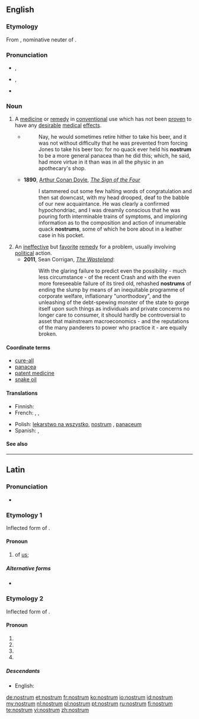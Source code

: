 ==English==
{{was wotd|2010|June|9}}

===Etymology===
From {{etyl|la}} {{term|nostrum||ours|lang=la}}, nominative neuter of {{term|noster||our, ours|lang=la}}.

===Pronunciation===
* {{a|UK}} {{IPA|/ˈnɒs.trəm/}}, {{SAMPA|/"nQs.tr@m/}}
* {{a|US}} {{IPA|/ˈnɑ.strəm/}}, {{SAMPA|/"nA.str@m/}}
* {{audio|en-us-nostrum.ogg|Audio (US)}}

===Noun===
{{en-noun|pl2=nostra}}

# A [[medicine]] or [[remedy]] in [[conventional]] use which has not been [[proven]] to have any [[desirable]] [[medical]] [[effect]]s.
#* {{RQ:Fielding Tom Jones|V|ii}}
#*: Nay, he would sometimes retire hither to take his beer, and it was not without difficulty that he was prevented from forcing Jones to take his beer too: for no quack ever held his '''nostrum''' to be a more general panacea than he did this; which, he said, had more virtue in it than was in all the physic in an apothecary's shop.
#* '''1890''', [[w:Arthur Conan Doyle|Arthur Conan Doyle]], ''[[w:The Sign of the Four|The Sign of the Four]]''
#*: I stammered out some few halting words of congratulation and then sat downcast, with my head drooped, deaf to the babble of our new acquaintance. He was clearly a confirmed hypochondriac, and I was dreamily conscious that he was pouring forth interminable trains of symptoms, and imploring information as to the composition and action of innumerable quack '''nostrums''', some of which he bore about in a leather case in his pocket.
# An [[ineffective]] but [[favorite]] [[remedy]] for a problem, usually involving [[political]] action.
#* '''2011''', Sean Corrigan, ''[http://www.zerohedge.com/news/wasteland-how-central-planning-broke-all-markets-and-what-we-can-do-fix-them The Wasteland]'':
#*: With the glaring failure to predict even the possibility - much less circumstance - of the recent Crash and with the even more foreseeable failure of its tired old, rehashed '''nostrums''' of ending the slump by means of an inequitable programme of corporate welfare, inflationary "unorthodoxy", and the unleashing of the debt-spewing monster of the state to gorge itself upon such things as individuals and private concerns no longer care to consumer, it should hardly be controversial to asset that mainstream macroeconomics - and the reputations of the many panderers to power who practice it - are equally broken.

====Coordinate terms====
* [[cure-all]]
* [[panacea]]
* [[patent medicine]]
* [[snake oil]]

====Translations====
{{trans-top|medicine or remedy which has not been proven to have any desirable medical effects}}
* Finnish: {{t-|fi|patenttilääke}}
* French: {{t|fr|poudre de perlimpimpin}}  , {{t|fr|remède de bonne femme}} , {{t|fr|orviétan}}
{{trans-mid}}
* Polish: [[lekarstwo na wszystko]], [[nostrum]] {{m}}, [[panaceum]] {{n}}
* Spanish: {{t|es|remedio milagroso}} , {{t|es|droga de charlatán}}
{{trans-bottom}}

====See also====
{{projectlinks|pedia}}

----

==Latin==

===Pronunciation===
* {{a|Classical}} {{IPA|/ˈnos.trum/|lang=la}}

===Etymology 1===
Inflected form of {{term|nos|nōs|we|lang=la}}.

====Pronoun====
{{head|la|pronoun form}}

# of [[us]]; {{inflection of|[[nos#Latin|nōs]]||partitive|gen|lang=la}}

=====Alternative forms=====
* {{l|la|nostri|nostrī}} {{qualifier|objective genitive}}

===Etymology 2===
Inflected form of {{term|noster||our, ours|lang=la}}.

====Pronoun====
{{head|la|pronoun form}}

# {{inflection of|[[noster#Latin|noster]]||nom|n|s|lang=la}}
# {{inflection of|[[noster#Latin|noster]]||acc|m|s|lang=la}}
# {{inflection of|[[noster#Latin|noster]]||acc|n|s|lang=la}}
# {{inflection of|[[noster#Latin|noster]]||voc|n|s|lang=la}}

=====Descendants=====
* English: {{l|en|nostrum}}

[[de:nostrum]]
[[et:nostrum]]
[[fr:nostrum]]
[[ko:nostrum]]
[[io:nostrum]]
[[id:nostrum]]
[[my:nostrum]]
[[nl:nostrum]]
[[pl:nostrum]]
[[pt:nostrum]]
[[ru:nostrum]]
[[fi:nostrum]]
[[te:nostrum]]
[[vi:nostrum]]
[[zh:nostrum]]